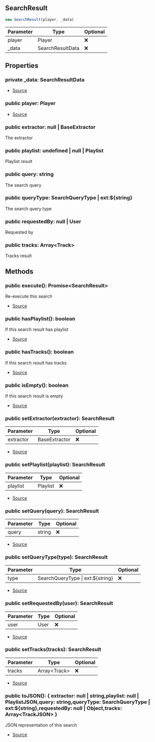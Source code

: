 ## SearchResult


```typescript
new SearchResult(player, _data)
```
| Parameter | Type | Optional |
| ----------- | ----------- | ----------- |
| player | Player | ❌ |
| _data | SearchResultData | ❌ |


## Properties
### private _data: SearchResultData
- [Source](https://github.com/Androz2091/discord-player/blob/5a3437b/packages/discord-player/src/Structures/SearchResult.ts#L18)
### public player: Player
- [Source](https://github.com/Androz2091/discord-player/blob/5a3437b/packages/discord-player/src/Structures/SearchResult.ts#L18)
### public extractor: null \| BaseExtractor
The extractor
### public playlist: undefined \| null \| Playlist
Playlist result
### public query: string
The search query
### public queryType: SearchQueryType \| ext:\$\{string}
The search query type
### public requestedBy: null \| User
Requested by
### public tracks: Array\<Track>
Tracks result

## Methods
### public execute(): Promise\<SearchResult>
Re-execute this search



- [Source](https://github.com/Androz2091/discord-player/blob/5a3437b/packages/discord-player/src/Structures/SearchResult.ts#L106)
### public hasPlaylist(): boolean
If this search result has playlist



- [Source](https://github.com/Androz2091/discord-player/blob/5a3437b/packages/discord-player/src/Structures/SearchResult.ts#L123)
### public hasTracks(): boolean
If this search result has tracks



- [Source](https://github.com/Androz2091/discord-player/blob/5a3437b/packages/discord-player/src/Structures/SearchResult.ts#L130)
### public isEmpty(): boolean
If this search result is empty



- [Source](https://github.com/Androz2091/discord-player/blob/5a3437b/packages/discord-player/src/Structures/SearchResult.ts#L116)
### public setExtractor(extractor): SearchResult
| Parameter | Type | Optional |
| ----------- | ----------- | ----------- |
| extractor | BaseExtractor | ❌ |


- [Source](https://github.com/Androz2091/discord-player/blob/5a3437b/packages/discord-player/src/Structures/SearchResult.ts#L38)
### public setPlaylist(playlist): SearchResult
| Parameter | Type | Optional |
| ----------- | ----------- | ----------- |
| playlist | Playlist | ❌ |


- [Source](https://github.com/Androz2091/discord-player/blob/5a3437b/packages/discord-player/src/Structures/SearchResult.ts#L56)
### public setQuery(query): SearchResult
| Parameter | Type | Optional |
| ----------- | ----------- | ----------- |
| query | string | ❌ |


- [Source](https://github.com/Androz2091/discord-player/blob/5a3437b/packages/discord-player/src/Structures/SearchResult.ts#L51)
### public setQueryType(type): SearchResult
| Parameter | Type | Optional |
| ----------- | ----------- | ----------- |
| type | SearchQueryType \| ext:\$\{string} | ❌ |


- [Source](https://github.com/Androz2091/discord-player/blob/5a3437b/packages/discord-player/src/Structures/SearchResult.ts#L25)
### public setRequestedBy(user): SearchResult
| Parameter | Type | Optional |
| ----------- | ----------- | ----------- |
| user | User | ❌ |


- [Source](https://github.com/Androz2091/discord-player/blob/5a3437b/packages/discord-player/src/Structures/SearchResult.ts#L30)
### public setTracks(tracks): SearchResult
| Parameter | Type | Optional |
| ----------- | ----------- | ----------- |
| tracks | Array\<Track> | ❌ |


- [Source](https://github.com/Androz2091/discord-player/blob/5a3437b/packages/discord-player/src/Structures/SearchResult.ts#L46)
### public toJSON(): \{ extractor: null \| string,playlist: null \| PlaylistJSON,query: string,queryType: SearchQueryType \| ext:\$\{string},requestedBy: null \| Object,tracks: Array\<TrackJSON> }
JSON representation of this search



- [Source](https://github.com/Androz2091/discord-player/blob/5a3437b/packages/discord-player/src/Structures/SearchResult.ts#L137)